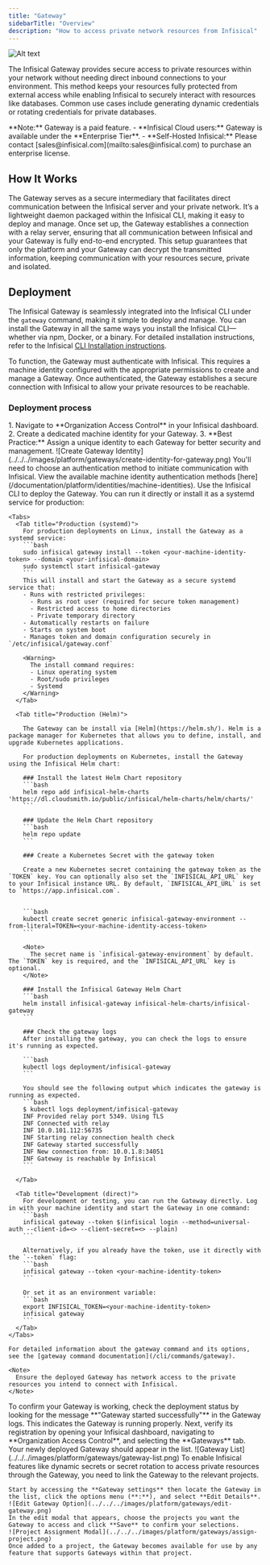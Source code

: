 ```yaml
---
title: "Gateway"
sidebarTitle: "Overview"
description: "How to access private network resources from Infisical"
---
```


![Alt text](/documentation/platform/gateways/images/gateway-highlevel-diagram.png)

The Infisical Gateway provides secure access to private resources within your network without needing direct inbound connections to your environment.
This method keeps your resources fully protected from external access while enabling Infisical to securely interact with resources like databases.
Common use cases include generating dynamic credentials or rotating credentials for private databases.

<Info>
  **Note:** Gateway is a paid feature. - **Infisical Cloud users:** Gateway is
  available under the **Enterprise Tier**. - **Self-Hosted Infisical:** Please
  contact [sales@infisical.com](mailto:sales@infisical.com) to purchase an
  enterprise license.
</Info>

## How It Works

The Gateway serves as a secure intermediary that facilitates direct communication between the Infisical server and your private network.
It’s a lightweight daemon packaged within the Infisical CLI, making it easy to deploy and manage. Once set up, the Gateway establishes a connection with a relay server, ensuring that all communication between Infisical and your Gateway is fully end-to-end encrypted.
This setup guarantees that only the platform and your Gateway can decrypt the transmitted information, keeping communication with your resources secure, private and isolated.

## Deployment

The Infisical Gateway is seamlessly integrated into the Infisical CLI under the `gateway` command, making it simple to deploy and manage.
You can install the Gateway in all the same ways you install the Infisical CLI—whether via npm, Docker, or a binary.
For detailed installation instructions, refer to the Infisical [CLI Installation instructions](/cli/overview).

To function, the Gateway must authenticate with Infisical. This requires a machine identity configured with the appropriate permissions to create and manage a Gateway.
Once authenticated, the Gateway establishes a secure connection with Infisical to allow your private resources to be reachable.

### Deployment process

<Steps>
  <Step title="Create a Gateway Identity">
    1. Navigate to **Organization Access Control** in your Infisical dashboard.
    2. Create a dedicated machine identity for your Gateway.
    3. **Best Practice:** Assign a unique identity to each Gateway for better security and management.
    ![Create Gateway Identity](../../../images/platform/gateways/create-identity-for-gateway.png)
  </Step>
  
  <Step title="Configure Authentication Method">
    You'll need to choose an authentication method to initiate communication with Infisical. View the available machine identity authentication methods [here](/documentation/platform/identities/machine-identities).
  </Step>

  <Step title="Deploy the Gateway">
    Use the Infisical CLI to deploy the Gateway. You can run it directly or install it as a systemd service for production:

    <Tabs>
      <Tab title="Production (systemd)">
        For production deployments on Linux, install the Gateway as a systemd service:
        ```bash
        sudo infisical gateway install --token <your-machine-identity-token> --domain <your-infisical-domain>
        sudo systemctl start infisical-gateway
        ```
        This will install and start the Gateway as a secure systemd service that:
        - Runs with restricted privileges:
          - Runs as root user (required for secure token management)
          - Restricted access to home directories
          - Private temporary directory
        - Automatically restarts on failure
        - Starts on system boot
        - Manages token and domain configuration securely in `/etc/infisical/gateway.conf`

        <Warning>
          The install command requires:
          - Linux operating system
          - Root/sudo privileges
          - Systemd
        </Warning>
      </Tab>

      <Tab title="Production (Helm)">

        The Gateway can be install via [Helm](https://helm.sh/). Helm is a package manager for Kubernetes that allows you to define, install, and upgrade Kubernetes applications.

        For production deployments on Kubernetes, install the Gateway using the Infisical Helm chart:

        ### Install the latest Helm Chart repository
        ```bash
        helm repo add infisical-helm-charts 'https://dl.cloudsmith.io/public/infisical/helm-charts/helm/charts/' 
        ```

        ### Update the Helm Chart repository
        ```bash
        helm repo update
        ```

        ### Create a Kubernetes Secret with the gateway token

        Create a new Kubernetes secret containing the gateway token as the `TOKEN` key. You can optionally also set the `INFISICAL_API_URL` key to your Infisical instance URL. By default, `INFISICAL_API_URL` is set to `https://app.infisical.com`.


        ```bash
        kubectl create secret generic infisical-gateway-environment --from-literal=TOKEN=<your-machine-identity-access-token>
        ```
      
        <Note>
          The secret name is `infisical-gateway-environment` by default. The `TOKEN` key is required, and the `INFISICAL_API_URL` key is optional.
        </Note>

        ### Install the Infisical Gateway Helm Chart
        ```bash
        helm install infisical-gateway infisical-helm-charts/infisical-gateway
        ```

        ### Check the gateway logs
        After installing the gateway, you can check the logs to ensure it's running as expected.

        ```bash
        kubectl logs deployment/infisical-gateway
        ```

        You should see the following output which indicates the gateway is running as expected.
        ```bash
        $ kubectl logs deployment/infisical-gateway                  
        INF Provided relay port 5349. Using TLS
        INF Connected with relay
        INF 10.0.101.112:56735
        INF Starting relay connection health check
        INF Gateway started successfully
        INF New connection from: 10.0.1.8:34051
        INF Gateway is reachable by Infisical
        ```

      </Tab>

      <Tab title="Development (direct)">
        For development or testing, you can run the Gateway directly. Log in with your machine identity and start the Gateway in one command:
        ```bash
        infisical gateway --token $(infisical login --method=universal-auth --client-id=<> --client-secret=<> --plain)
        ```

        Alternatively, if you already have the token, use it directly with the `--token` flag:
        ```bash
        infisical gateway --token <your-machine-identity-token>
        ```

        Or set it as an environment variable:
        ```bash
        export INFISICAL_TOKEN=<your-machine-identity-token>
        infisical gateway
        ```
      </Tab>
    </Tabs>

    For detailed information about the gateway command and its options, see the [gateway command documentation](/cli/commands/gateway).

    <Note>
      Ensure the deployed Gateway has network access to the private resources you intend to connect with Infisical.
    </Note>
  </Step>
  
  <Step title="Verify Gateway Deployment">
    To confirm your Gateway is working, check the deployment status by looking for the message **"Gateway started successfully"** in the Gateway logs. This indicates the Gateway is running properly. Next, verify its registration by opening your Infisical dashboard, navigating to **Organization Access Control**, and selecting the **Gateways** tab. Your newly deployed Gateway should appear in the list.
    ![Gateway List](../../../images/platform/gateways/gateway-list.png)
  </Step>

 <Step title="Link Gateway to Projects">
    To enable Infisical features like dynamic secrets or secret rotation to access private resources through the Gateway, you need to link the Gateway to the relevant projects. 
    
    Start by accessing the **Gateway settings** then locate the Gateway in the list, click the options menu (**:**), and select **Edit Details**. 
    ![Edit Gateway Option](../../../images/platform/gateways/edit-gateway.png) 
    In the edit modal that appears, choose the projects you want the Gateway to access and click **Save** to confirm your selections. 
    ![Project Assignment Modal](../../../images/platform/gateways/assign-project.png) 
    Once added to a project, the Gateway becomes available for use by any feature that supports Gateways within that project.
  </Step>
</Steps>
